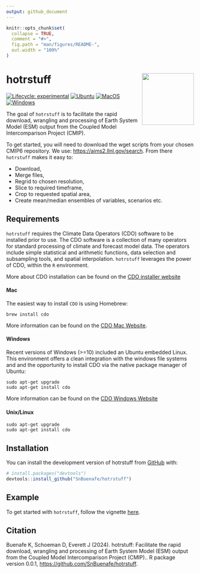 ```yaml
---
output: github_document
---
```


<!-- README.md is generated from README.Rmd. Please edit that file -->

```r
knitr::opts_chunk$set(
  collapse = TRUE,
  comment = "#>",
  fig.path = "man/figures/README-",
  out.width = "100%"
)
```

# hotrstuff <img src="man/figures/logo.png" align="right" height="139"/>

<!-- badges: start -->

[![Lifecycle: experimental](https://img.shields.io/badge/lifecycle-experimental-orange.svg)](https://lifecycle.r-lib.org/articles/stages.html#experimental) [![Ubuntu](https://github.com/SnBuenafe/hotrstuff/actions/workflows/Ubuntu.yaml/badge.svg)](https://github.com/SnBuenafe/hotrstuff/actions/workflows/Ubuntu.yaml) [![MacOS](https://github.com/SnBuenafe/hotrstuff/actions/workflows/MacOS.yaml/badge.svg)](https://github.com/SnBuenafe/hotrstuff/actions/workflows/MacOS.yaml) [![Windows](https://github.com/SnBuenafe/hotrstuff/actions/workflows/Windows.yaml/badge.svg)](https://github.com/SnBuenafe/hotrstuff/actions/workflows/Windows.yaml)

<!--[![Codecov test coverage](https://github.com/SnBuenafe/hotrstuff/actions/workflows/test-coverage.yaml/badge.svg)](https://github.com/SnBuenafe/hotrstuff/actions/workflows/test-coverage.yaml) -->

<!-- badges: end -->

The goal of `hotrstuff` is to facilitate the rapid download, wrangling and processing of Earth System Model (ESM) output from the Coupled Model Intercomparison Project (CMIP).

To get started, you will need to download the wget scripts from your chosen CMIP6 repository. We use: <https://aims2.llnl.gov/search>. From there `hotrstuff` makes it easy to:

-   Download,\
-   Merge files,\
-   Regrid to chosen resolution,\
-   Slice to required timeframe,\
-   Crop to requested spatial area,\
-   Create mean/median ensembles of variables, scenarios etc.

## Requirements

`hotrstuff` requires the Climate Data Operators (CDO) software to be installed prior to use. The CDO software is a collection of many operators for standard processing of climate and forecast model data. The operators include simple statistical and arithmetic functions, data selection and subsampling tools, and spatial interpolation. `hotrstuff` leverages the power of CDO, within the `R` environment.

More about CDO installation can be found on the [CDO installer website](https://code.mpimet.mpg.de/projects/cdo/wiki#Installation-and-Supported-Platforms)

#### Mac

The easiest way to install `CDO` is using Homebrew:

```         
brew install cdo
```

More information can be found on the [CDO Mac Website](https://code.mpimet.mpg.de/projects/cdo/wiki/MacOS_Platform).

#### Windows

Recent versions of Windows (\>=10) included an Ubuntu embedded Linux. This environment offers a clean integration with the windows file systems and and the opportunity to install CDO via the native package manager of Ubuntu:

```         
sudo apt-get upgrade
sudo apt-get install cdo
```

More information can be found on the [CDO Windows Website](https://code.mpimet.mpg.de/projects/cdo/wiki/Win32)

#### Unix/Linux

```         
sudo apt-get upgrade
sudo apt-get install cdo
```

## Installation

You can install the development version of hotrstuff from [GitHub](https://github.com/) with:

``` r
# install.packages("devtools")
devtools::install_github("SnBuenafe/hotrstuff")
```

## Example

To get started with `hotrstuff`, follow the vignette [here](https://snbuenafe.github.io/hotrstuff/articles/hotrstuff.html).

## Citation

Buenafe K, Schoeman D, Everett J (2024). hotrstuff: Facilitate the rapid download, wrangling and processing of Earth System Model (ESM) output from the Coupled Model Intercomparison Project (CMIP).. R package version 0.0.1, <https://github.com/SnBuenafe/hotrstuff>.
